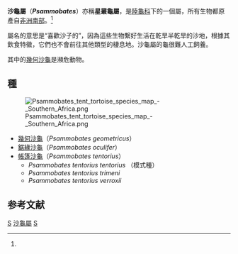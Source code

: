 {{Automatic Taxobox
| taxon = Psammobates
| authority = [[Linnaeus|Linnaeus]], 1758<ref name="JCVI.org">[http://reptile-database.reptarium.cz/search.php?submit=Search&exact%5B%5D=genus&genus=Psammobates JCVI.org] (Retrieved Feb. 24, 2010.)</ref>
| image = TestudoTrimeniSmit.jpg
| image_caption = [[帳篷沙龜|帳篷沙龜]]
| subdivision_ranks = 種
| subdivision =
''[[Psammobates_geometricus|Psammobates geometricus]]''<br>
''[[Psammobates_oculifer|Psammobates oculifer]]''<br>
''[[Psammobates_tentorius|Psammobates tentorius]]''<br>
...
}}
'''沙龜屬'''（'''''Psammobates'''''）亦稱'''星叢龜屬'''，是[[陸龜科|陸龜科]]下的一個屬，所有生物都原產自[[非洲南部|非洲南部]]。<ref name="JCVI.org"/>

屬名的意思是“喜歡沙子的”，因為這些生物繫好生活在乾旱半乾旱的沙地，根據其飲食特徵，它們也不會前往其他類型的棲息地。沙龜屬的龜很難人工飼養。

其中的[[幾何沙龜|幾何沙龜]]是瀕危動物。

== 種==

[[File:Psammobates_tent_tortoise_species_map_-_Southern_Africa.png|thumb]]

* [[幾何沙龜|幾何沙龜]]（''Psammobates geometricus''）
* [[鋸緣沙龜|鋸緣沙龜]]（''Psammobates oculifer''）
* [[帳篷沙龜|帳篷沙龜]]（''Psammobates tentorius''）
** ''Psammobates tentorius tentorius'' （模式種）
** ''Psammobates tentorius trimeni''
** ''Psammobates tentorius verroxii''

== 参考文献 ==
{{reflist}}

{{commons category|Psammobates}}

{{taxonbar}}
[[Category:_1758年描述的分类群|S]]
[[Category:沙龜屬|]]
[[Category:_卡尔·林奈命名的生物分类|S]]

{{Turtle-stub}}